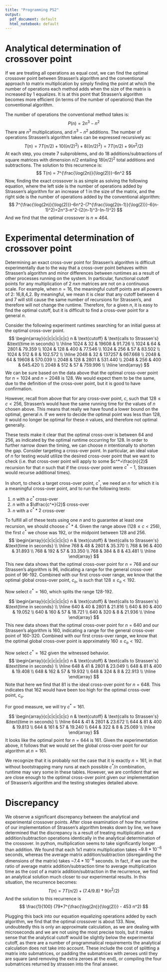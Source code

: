 ```yaml
---
title: "Programming PS2"
output:
  pdf_document: default
  html_notebook: default
---
```


# Analytical determination of crossover point
If we are treating all operations as equal cost, we can find the optimal crossover point between Strassen's algorithm and the conventional approach to matrix multiplication by simply finding the point at which the number of operations each method adds when the size of the matrix is increased by 1 equalizes. It is at this point that Strassen's algorithm becomes more efficient (in terms of the number of operations) than the conventional algorithm.

The number of operations the conventional method takes is:
$$
P(n) = 2n^3-n^2
$$
There are $n^3$ multiplications, and $n^3-n^2$ additions. The number of operations Strassen's algorithm takes can be expressed recursively as:
$$ 
T(n) = 7T(n/2)+10((n/2)^2)+8((n/2)^2) = 7T(n/2)+9(n^2/2)
$$
At each step, you create 7 subproblems, and do 18 additions/subtractions of square matrices with dimension $n/2$ entailing $18(n/2)^2$ total additions and subtractions. The solution to this recurrence is:
$$
T(n) = 7^{\frac{\log(2n)}{\log(2)}}-6n^2
$$
Now, finding the exact crossover is as simple as solving the following equation, where the left side is the number of operations added by Strassen's algorithm for an increase of 1 in the size of the matrix, and the right side is the number of operations added by the conventional algorithm:
$$
7^{\frac{\log(2n)}{\log(2)}}-6n^2-(7^{\frac{\log(2(n-1)}{\log(2)}}-6(n-1)^2)=2n^3-n^2-(2(n-1)^3-(n-1)^2)
$$
And we find that the optimal crossover is $n \approx 464$.

# Experimental determination of crossover point
Determining an exact cross-over point for Strassen's algorithm is difficult experimentally due to the way that a cross-over point behaves within Strassen's algorithm and minor differences between runtimes as a result of other processes running on the system.  In particular, functional cutoff points for any multiplication of 2 $nxn$ matrices are not on a continuous scale.  For example, when $n=16$, the meaningful cutoff points are all powers of 2: 16,8,4,2.  By meaningful, we mean it is clear that any cutoff between 4 and 7 will still cause the same number of recursions for Strassen's, and therefore will not change the runtime. Therefore, for a given $n$, it is easy to find the optimal cutoff, but it is difficult to find a cross-over point for a general $n$.

Consider the following experiment runtimes searching for an initial guess at the optimal cross-over point.
$$
\begin{array}{c|c|c|c|c|c}
n & \text{cutoff}   & \text{calls to Strassen's} &\text{time in seconds} \\ \hline
1024 & 32  & 19608  & 91.726  \\ 
1024 & 64  & 2801   & 79.359  \\ 
1024 & 128 & 400    & 77.546  \\ 
1024 & 256 & 57     & 83.502  \\ 
1024 & 512 & 8      & 102.572 \\ \hline
2048 & 32  & 137257 & 667.668 \\ 
2048 & 64  & 19608  & 570.039 \\ 
2048 & 128 & 2801   & 531.440 \\ 
2048 & 256 & 400    & 645.420 \\ 
2048 & 512 & 57     & 759.996 \\ \hline
\end{array}
$$
We can be sure based on the data above that the optimal cross-over point for $n=1024$ and $n=2048$ is 128.  We would expect them to be the same, due to the definition of the cross-over point, but it is good to have confirmation.

However, recall from above that for any cross-over point, $c$, such that $128\leq c<256$, Strassen's would have the same running time for the values of $n$ chosen above.  This means that really we have found a lower bound on the optimal, general $n$.  If we were to decide the optimal point was less than 128, it would no longer be optimal for these $n$ values, and therefore not optimal generally.

These tests make it clear that the optimal cross-over is between 64 and 256, as indicated by the optimal runtime occurring for 128.  In order to further narrow down the timing, we can choose $n$ intentionally to shorten the gap.  Consider targeting a cross-over point.  In particular, an ideal value of $n$ for testing would utilize the desired cross-over point that we want to check (i.e. that cross-over point will apply to some $c^*=\frac{n}{2}$ recursion for that $n$ such that if the cross-over point were $c^*-1$, Strassen would recurse additional times).

In short, to check a target cross-over point, $c^*$, we need an $n$ for which it is a meaningful cross-over point, and to run the following tests:

1. $n$ with a $c^*$ cross-over
2. $n$ with a $\dfrac{c^*}{2}$ cross-over
3. $n$ with a $c^**2$ cross-over

To fulfill all of these tests using one $n$ and to guarantee at least one recursion, we should choose $c^**4$.  Given the range above ($128\leq c < 256$), 
the first $c^*$ we chose was 192, or the midpoint between 128 and 256.
$$
\begin{array}{c|c|c|c|c|c}
n & \text{cutoff}   & \text{calls to Strassen's} &\text{time in seconds} \\ \hline
768 & 48  & 2801 & 35.370 \\ 
768 & 96  & 400  & 31.893 \\
768 & 192 & 57   & 33.350 \\ 
768 & 384 & 8    & 43.481 \\ \hline
\end{array}
$$
This new data shows that the optimal cross-over point for $n=768$ and our Strassen's algorithm is 96, indicating a range for the general cross-over point of 96-192.  Combined with our first cross-over range, we know that the optimal global cross-over point, $c_o$, is such that $128\leq c_o <192$.

Now select $c^*=160$, which splits the range 128-192.

$$
\begin{array}{c|c|c|c|c|c}
n & \text{cutoff}   & \text{calls to Strassen's} &\text{time in seconds} \\ \hline
640 & 40  & 2801 & 21.816 \\ 
640 & 80  & 400  & 19.052 \\
640 & 160 & 57   & 18.721 \\ 
640 & 320 & 8    & 21.936 \\ \hline
\end{array}
$$
This new data shows that the optimal cross-over point for $n=640$ and our Strassen's algorithm is 160, indicating a range for the general cross-over point of 160-320.  Combined with our first cross-over range, we know that the optimal global cross-over point is apprximately $160\leq c_o <192$.

Now select $c^*=162$ given the witnessed behavior.
$$
\begin{array}{c|c|c|c|c|c}
n & \text{cutoff}   & \text{calls to Strassen's} &\text{time in seconds} \\ \hline
648 & 41  & 2801 & 23.049 \\ 
648 & 81  & 400  & 19.408 \\
648 & 162 & 57   & 19.932 \\ 
648 & 324 & 8    & 22.913 \\ \hline
\end{array}
$$
Note that here we find that 81 is the ideal cross-over point for $n=648$.  This indicates that 162 would have been too high for the optimal cross-over point, $c_o$.

For good measure, we will try $c^*=161$.

$$
\begin{array}{c|c|c|c|c|c}
n & \text{cutoff}   & \text{calls to Strassen's} &\text{time in seconds} \\ \hline
644 & 41  & 2801 & 23.672 \\ 
644 & 81  & 400  & 19.813 \\
644 & 161 & 57   & 19.240 \\ 
644 & 322 & 8    & 25.069 \\ \hline
\end{array}
$$
It looks like the optimal point for $n=644$ is 161.  Given the experimentation above, it follows that we would set the global cross-over point for our algorithm at $n=161$.  

We recognize that it is probably not the case that it is exactly $n=161$, in that without bootstrapping many runs at each possible $c^*\text{/}n$ combination, runtime may vary some in these tables.  However, we are confident that we are close enough to the optimal cross-over point given our implementation of Strassen's algorithm and the testing strategies detailed above. 

# Discrepancy 
We observe a significant discrepancy between the analytical and experimental crossover points. After close examination of how the runtime of our implementation of Strassen's algorithm breaks down by line, we have determined that the discrepancy is a result of treating multiplication and addition/subtraction operations identically in the analytical determination of the crossover. In python, multiplication seems to take significantly longer than addition. We found that each 1x1 matrix multiplication takes ~$9.8*10^{-6}$ seconds, whereas the average matrix addition/subtraction (disregarding the dimensions of the matrix) takes ~$7.4*10^{-6}$ seconds. In fact, if we use the ratio of average matrix addition/subtraction time to average multiplication time as the cost of a matrix addition/subtraction in the recurrence, we find an analytical solution much closer to our experimental results.
In this situation, the recurrence becomes:
$$
T(n) = 7T(n/2)+(7.4/9.8)*9(n^2/2)
$$
And the solution to this recurrence is 
$$
\frac{1}{100} (79*7^{\frac{\log(2n)}{\log(2)}} - 453 n^2)
$$

Plugging this back into our equation equalizing operations added by each algorithm, we find that the optimal crossover is about 133. Now, undoubtedly this is only an approximate calculation, as we are dealing with microseconds and we are not using the most precise tools, but it makes sense that the analytical cutoff would be slightly below the experimental cutoff, as there are a number of programmatical requirements the analytical calculation does not take into account. These include the cost of splitting a matrix into submatrices, or padding the submatrices with zeroes until they are square (and removing the extra zeroes at the end), or compiling the four submatrices returned by strassen into the final answer. 